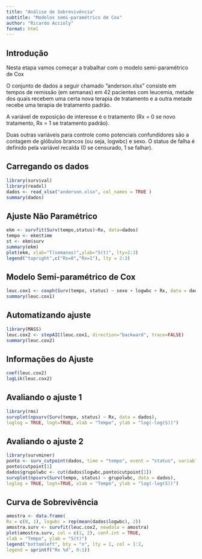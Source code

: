```yaml
---
title: "Análise de Sobrevivência"
subtitle: "Modelos semi-paramétrico de Cox"
author: "Ricardo Accioly"
format: html
---
```


## Introdução

Nesta etapa vamos começar a trabalhar com o modelo semi-paramétrico de Cox

O conjunto de dados a seguir chamado "anderson.xlsx" consiste em tempos de remissão (em semanas) em 42 pacientes com leucemia, metade dos quais recebem uma certa nova terapia de tratamento e a outra metade recebe uma terapia de tratamento padrão.

A variável de exposição de interesse é o tratamento (Rx = 0 se novo tratamento, Rx = 1 se tratamento padrão).

Duas outras variáveis para controle como potenciais confundidores são a contagem de glóbulos brancos (ou seja, logwbc) e sexo. O status de falha é definido pela variável recaída (0 se censurado, 1 se falhar).

## Carregando os dados

```r
library(survival)
library(readxl)
dados <- read_xlsx("anderson.xlsx", col_names = TRUE )
summary(dados)

```

## Ajuste Não Paramétrico

```r
ekm <- survfit(Surv(tempo,status)~Rx, data=dados)
tempo <- ekm$time
st <- ekm$surv
summary(ekm)
plot(ekm, xlab="T(semanas)",ylab="S(t)", lty=2:3)
legend("topright",c("Rx=0","Rx=1"), lty = 2:3)
```

## Modelo Semi-paramétrico de Cox

```r
leuc.cox1 <- coxph(Surv(tempo, status) ~ sexo + logwbc + Rx, data = dados)
summary(leuc.cox1)
```

## Automatizando ajuste

```r
library(MASS)
leuc.cox2 <- stepAIC(leuc.cox1, direction="backward", trace=FALSE)
summary(leuc.cox2)
```

## Informações do Ajuste

```r
coef(leuc.cox2)
logLik(leuc.cox2)
```

## Avaliando o ajuste 1

```r
library(rms)
survplot(npsurv(Surv(tempo, status) ~ Rx, data = dados),
loglog = TRUE, logt=TRUE, xlab = "Tempo", ylab = "log(-log(S))")

```

## Avaliando o ajuste 2

```r
library(survminer)
ponto <- surv_cutpoint(dados, time = "tempo", event = "status", variables = "logwbc")
ponto$cutpoint[1]
dados$grupolwbc <- cut(dados$logwbc,ponto$cutpoint[1])
survplot(npsurv(Surv(tempo, status) ~ grupolwbc, data = dados),
loglog = TRUE, logt=TRUE, xlab = "Tempo", ylab = "log(-log(S))")

```


## Curva de Sobrevivência

```r
amostra <- data.frame(
Rx = c(0, 1), logwbc = rep(mean(dados$logwbc), 2))
amostra.surv <- survfit(leuc.cox2, newdata = amostra)
plot(amostra.surv, col = c(1, 2), conf.int = TRUE,
xlab = "Tempo", ylab = "S(t)")
legend("bottomleft", bty = "n", lty = 1, col = 1:2,
legend = sprintf("Rx %d", 0:1))
```
